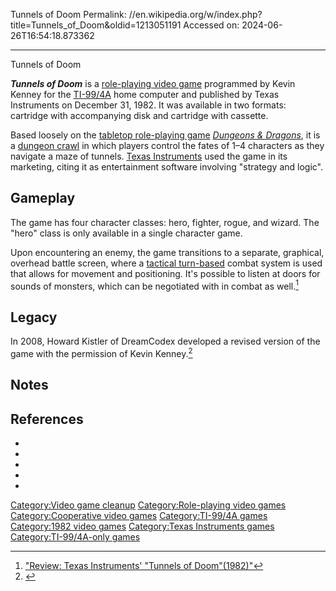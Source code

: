 Tunnels of Doom
Permalink: //en.wikipedia.org/w/index.php?title=Tunnels_of_Doom&oldid=1213051191
Accessed on: 2024-06-26T16:54:18.873362



------
Tunnels of Doom
{{Infobox video game
|title          = Tunnels of Doom
|image          = Tunnels of Doom cover.jpg
|caption        =
|developer      = [[Texas Instruments]]
|publisher      = [[Texas Instruments]]
|series         =
|engine         =
|released       = December 31, 1982
|genre          = [[Role-playing video game|Role-playing]]
|modes          =
|platforms      = [[TI-99/4A]]
|designer = Kevin Kenney
|composer = Hank Mishkoff
}}

'''''Tunnels of Doom''''' is a [[role-playing video game]] programmed by Kevin Kenney for the [[TI-99/4A]] home computer and published by Texas Instruments on December 31, 1982.{{sfn|Tresca|2011|p=138}} It was available in two formats: cartridge with accompanying disk and cartridge with cassette.{{sfn|1984 complete sourcebook of personal computing|p=272}}

Based loosely on the [[tabletop role-playing game]] ''[[Dungeons & Dragons]]'', it is a [[dungeon crawl]] in which players control the fates of 1–4 characters as they navigate a maze of tunnels.{{sfn|Tresca|2011|p=138}}{{sfn|Wolf|2001}} [[Texas Instruments]] used the game in its marketing, citing it as entertainment software involving "strategy and logic".{{sfn|National Geographic|1983|p=288}}<!-- many other magazines in which the ad was featured, such as Newsweek -->

==Gameplay==
The game has four character classes: hero, fighter, rogue, and wizard. The "hero" class is only available in a single character game.{{sfn|Tresca|2011|p=138}}

Upon encountering an enemy, the game transitions to a separate, graphical, overhead battle screen, where a [[Turn-based tactics|tactical turn-based]] combat system is used that allows for movement and positioning. It's possible to listen at doors for sounds of monsters, which can be negotiated with in combat as well.<ref>[http://www.armchairarcade.com/neo/node/1024 "Review: Texas Instruments' "Tunnels of Doom"(1982)"]</ref>

==Legacy==
In 2008, Howard Kistler of DreamCodex developed a revised version of the game with the permission of Kevin Kenney.<ref>{{cite web | url = http://www.dreamcodex.com/todr.php | title = Dream Codex: Tunnels of Doom Reboot | access-date = 2010-03-10}}</ref>

==Notes==
{{Reflist|}}

==References==
{{refbegin}}
* {{cite book|title=The Evolution of Fantasy Role-Playing Games|last=Tresca|first=Michael J.|publisher=McFarland|year=2011|isbn=9780786460090}}
* {{cite book|title=The Medium of the Video Game|editor-last=Wolf|editor-first=Mark J.P.|publisher=[[University of Texas Press]]|year=2001|isbn=029279150X|url-access=registration|url=https://archive.org/details/mediumofvideogam0000unse}}
* {{cite book|title=1984 complete sourcebook of personal computing|publisher=Bantam Bowker|year=1984|isbn=0835217655|ref={{harvid|1984 complete sourcebook of personal computing}}|url-access=registration|url=https://archive.org/details/bowkerscompletes00bowk}}
* {{cite news|newspaper=[[The Milwaukee Journal]]|date=14 June 1984|ref={{harvid|The Milwaukee Journal|1984}}}}
* {{cite journal|journal=[[National Geographic Society|National Geographic]]|volume=163|publisher=National Geographic Society|year=1983|ref={{harvid|National Geographic|1983}}}}
{{refend}}

[[Category:Video game cleanup]]
[[Category:Role-playing video games]]
[[Category:Cooperative video games]]
[[Category:TI-99/4A games]]
[[Category:1982 video games]]
[[Category:Texas Instruments games]]
[[Category:TI-99/4A-only games]]